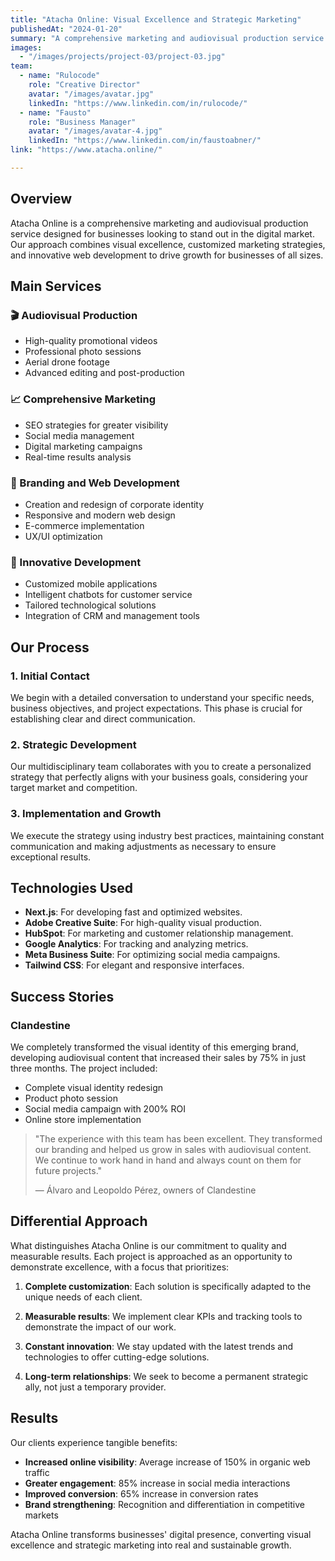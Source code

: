 ```yaml
---
title: "Atacha Online: Visual Excellence and Strategic Marketing"
publishedAt: "2024-01-20"
summary: "A comprehensive marketing and audiovisual production service that empowers businesses through customized creative solutions, strategic branding, and innovative web development."
images:
  - "/images/projects/project-03/project-03.jpg"
team:
  - name: "Rulocode"
    role: "Creative Director"
    avatar: "/images/avatar.jpg"
    linkedIn: "https://www.linkedin.com/in/rulocode/"
  - name: "Fausto"
    role: "Business Manager"
    avatar: "/images/avatar-4.jpg"
    linkedIn: "https://www.linkedin.com/in/faustoabner/"
link: "https://www.atacha.online/"

---
```


## Overview

Atacha Online is a comprehensive marketing and audiovisual production service designed for businesses looking to stand out in the digital market. Our approach combines visual excellence, customized marketing strategies, and innovative web development to drive growth for businesses of all sizes.

## Main Services

### 🎬 Audiovisual Production
- High-quality promotional videos
- Professional photo sessions
- Aerial drone footage
- Advanced editing and post-production

### 📈 Comprehensive Marketing
- SEO strategies for greater visibility
- Social media management
- Digital marketing campaigns
- Real-time results analysis

### 🎨 Branding and Web Development
- Creation and redesign of corporate identity
- Responsive and modern web design
- E-commerce implementation
- UX/UI optimization

### 🤖 Innovative Development
- Customized mobile applications
- Intelligent chatbots for customer service
- Tailored technological solutions
- Integration of CRM and management tools

## Our Process

### 1. Initial Contact
We begin with a detailed conversation to understand your specific needs, business objectives, and project expectations. This phase is crucial for establishing clear and direct communication.

### 2. Strategic Development
Our multidisciplinary team collaborates with you to create a personalized strategy that perfectly aligns with your business goals, considering your target market and competition.

### 3. Implementation and Growth
We execute the strategy using industry best practices, maintaining constant communication and making adjustments as necessary to ensure exceptional results.

## Technologies Used

- **Next.js**: For developing fast and optimized websites.
- **Adobe Creative Suite**: For high-quality visual production.
- **HubSpot**: For marketing and customer relationship management.
- **Google Analytics**: For tracking and analyzing metrics.
- **Meta Business Suite**: For optimizing social media campaigns.
- **Tailwind CSS**: For elegant and responsive interfaces.

## Success Stories

### Clandestine
We completely transformed the visual identity of this emerging brand, developing audiovisual content that increased their sales by 75% in just three months. The project included:

- Complete visual identity redesign
- Product photo session
- Social media campaign with 200% ROI
- Online store implementation

> "The experience with this team has been excellent. They transformed our branding and helped us grow in sales with audiovisual content. We continue to work hand in hand and always count on them for future projects."
> 
> — Álvaro and Leopoldo Pérez, owners of Clandestine

## Differential Approach

What distinguishes Atacha Online is our commitment to quality and measurable results. Each project is approached as an opportunity to demonstrate excellence, with a focus that prioritizes:

1. **Complete customization**: Each solution is specifically adapted to the unique needs of each client.

2. **Measurable results**: We implement clear KPIs and tracking tools to demonstrate the impact of our work.

3. **Constant innovation**: We stay updated with the latest trends and technologies to offer cutting-edge solutions.

4. **Long-term relationships**: We seek to become a permanent strategic ally, not just a temporary provider.

## Results

Our clients experience tangible benefits:

- **Increased online visibility**: Average increase of 150% in organic web traffic
- **Greater engagement**: 85% increase in social media interactions
- **Improved conversion**: 65% increase in conversion rates
- **Brand strengthening**: Recognition and differentiation in competitive markets

Atacha Online transforms businesses' digital presence, converting visual excellence and strategic marketing into real and sustainable growth. 